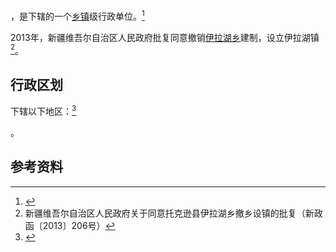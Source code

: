 {{中国乡级行政区|65/21/23/202/000}}

'''{{PAGENAMEBASE}}'''，是{{PRC admin/fullname|65/21/23/202/000|3}}下辖的一个[[乡镇|乡镇]]级行政单位。<ref>{{PRC admin/ref sgc|{{PRC admin/parent|65/21/23/202/000}}}}</ref>

2013年，新疆维吾尔自治区人民政府批复同意撤销[[伊拉湖乡|伊拉湖乡]]建制，设立伊拉湖镇<ref>新疆维吾尔自治区人民政府关于同意托克逊县伊拉湖乡撤乡设镇的批复（新政函〔2013〕206号）</ref>。

== 行政区划 ==

{{PAGENAMEBASE}}下辖以下地区：<ref>{{PRC admin/ref sgc|65/21/23/202/000}}</ref>

{{PRC admin/children|65/21/23/202/000}}。

== 参考资料 ==

{{reflist}}

{{行政区划小作品}}
{{PRC admin/navcat|65/21/23/202/000}}